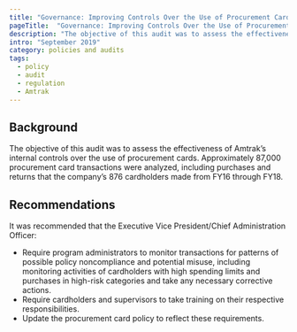 ```yaml
---
title: "Governance: Improving Controls Over the Use of Procurement Cards Could Better Ensure Compliance and Limit Potential Misuse"
pageTitle:  "Governance: Improving Controls Over the Use of Procurement Cards Could Better Ensure Compliance and Limit Potential Misuse"
description: "The objective of this audit was to assess the effectiveness of Amtrak’s internal controls over the use of procurement cards."
intro: "September 2019"
category: policies and audits
tags:
  - policy
  - audit
  - regulation
  - Amtrak
---
```



<LinkButton link="https://amtrakoig.gov/sites/default/files/reports/OIG-A-2019-013%20Controls%20Over%20PCards.pdf" text="View full audit" />

## Background

The objective of this audit was to assess the effectiveness of Amtrak’s internal controls over the use of procurement cards. Approximately 87,000 procurement card transactions were analyzed, including purchases and returns that the company’s 876 cardholders made from FY16 through FY18.

## Recommendations

It was recommended that the Executive Vice President/Chief Administration Officer:

- Require program administrators to monitor transactions for patterns of possible policy noncompliance and potential misuse, including monitoring activities of cardholders with high spending limits and purchases in high-risk categories and take any necessary corrective actions.
- Require cardholders and supervisors to take training on their respective responsibilities.
- Update the procurement card policy to reflect these requirements.
